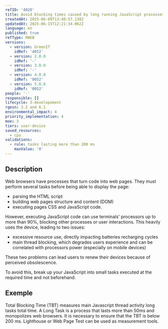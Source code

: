 ```yaml
---
refID: '4020'
title: Avoid blocking times caused by long running JavaScript processes
createdAt: 2025-06-09T13:40:57.138Z
updatedAt: 2025-06-15T12:21:34.062Z
language: en
published: true
refType: RWEB
versions:
  - version: GreenIT
    idRef: '4052'
  - version: 2.0.0
    idRef: '-'
  - version: 3.0.0
    idRef: '-'
  - version: 4.0.0
    idRef: '0052'
  - version: 5.0.0
    idRef: '0052'
people: '-'
responsible: []
lifecycle: 3-developement
rgesn: 3.2 and 6.1
environmental_impact: 4
priority_implementation: 4
moe: 3
tiers: user-device
saved_resources:
  - cpu
validations:
  - rule: tasks lasting more than 200 ms
    maxValue: '0'
---
```


## Description

Web browsers have processes that turn code into web pages. They must perform several tasks before being able to display the page:

* parsing the HTML script
* building web pages structure and content (DOM)
* executing pages CSS and JavaScript code.

However, executing JavaScript code can use terminals' processors up to more than 90%, blocking other processes or user interactions. This heavily uses the device, leading to two issues:

* excessive resource use, directly impacting batteries recharging cycles
* main thread blocking, which degrades users experience and can be correlated with processors power (especially on mobile devices)

These two problems can lead users to renew their devices because of perceived obsolescence.

To avoid this, break up your JavaScript into small tasks executed at the required time and not beforehand.

## Exemple

Total Blocking Time (TBT) measures main Javascript thread activity long tasks total time. A Long Task is a process that lasts more than 50ms and monopolizes web browsers. It is necessary to ensure that the TBT is below 200 ms. Lighthouse or Web Page Test can be used as measurement tools.
